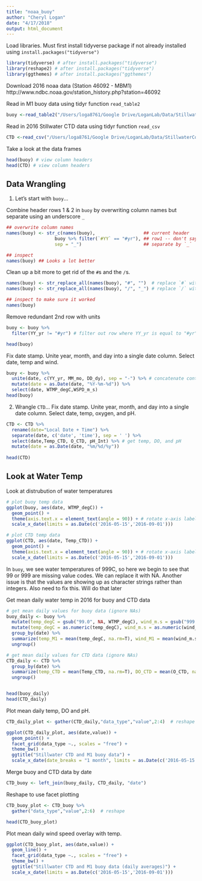 ```yaml
---
title: "noaa_buoy"
author: "Cheryl Logan"
date: "4/17/2018"
output: html_document
---
```


Load libraries. Must first install tidyverse package if not already installed using `install.packages("tidyverse")`

```r
library(tidyverse) # after install.packages("tidyverse")
library(reshape2) # after install.packages("tidyverse")
library(ggthemes) # after install.packages("ggthemes")
```

Download 2016 noaa data (Station 46092 - MBM1)
http://www.ndbc.noaa.gov/station_history.php?station=46092

Read in M1 buoy data using tidyr function `read_table2`

```r
buoy <-read_table2("/Users/loga8761/Google Drive/LoganLab/Data/StillwaterCove_CTD_data/46092h2016.txt")
```

Read in 2016 Stillwater CTD  data using tidyr function `read_csv`
```r
CTD <-read_csv("/Users/loga8761/Google Drive/LoganLab/Data/StillwaterCove_CTD_data/SWC.SAT333.040816.091306.csv")
```

Take a look at the data frames
```r
head(buoy) # view column headers
head(CTD) # view column headers
```
## Data Wrangling

1. Let's start with `buoy`...

Combine header rows 1 & 2 in `buoy` by overwriting column names but separate using an underscore `_`
```r
## overwrite column names
names(buoy) <- str_c(names(buoy),                  ## current header
                  buoy %>% filter(`#YY` == "#yr"), ## row1 -- don't say buoy[1,] 
                  sep = "_")                       ## separate by `_`

## inspect
names(buoy) ## Looks a lot better
```
Clean up a bit more to get rid of the `#`s and the `/`s.

```r
names(buoy) <- str_replace_all(names(buoy), "#", "")  # replace `#` with nothing 
names(buoy) <- str_replace_all(names(buoy), "/", "_") # replace `/` with `_`

## inspect to make sure it worked
names(buoy)
```

Remove redundant 2nd row with units

```r
buoy <- buoy %>%
  filter(YY_yr != "#yr") # filter out row where YY_yr is equal to "#yr"

head(buoy)
```


Fix date stamp. Unite year, month, and day into a single date column. Select date, temp and wind.

```r
buoy <- buoy %>%
  unite(date, c(YY_yr, MM_mo, DD_dy), sep = "-") %>% # concatenate contents of 3 columns into one column to join the two datasets using a unique ID
  mutate(date = as.Date(date, "%Y-%m-%d")) %>%
  select(date, WTMP_degC,WSPD_m_s)
head(buoy)
```

2. Wrangle `CTD`... Fix date stamp. Unite year, month, and day into a single date column. Select date, temp, oxygen, and pH.
```r
CTD <- CTD %>%
  rename(date="Local Date + Time") %>%
  separate(date, c('date', 'time'), sep = ' ') %>%
  select(date,Temp_CTD, O_CTD, pH_Int) %>% # get temp, DO, and pH
  mutate(date = as.Date(date, "%m/%d/%y")) 
  
head(CTD)
```
## Look at Water Temp

Look at distrubution of water temperatures

```r
# plot buoy temp data
ggplot(buoy, aes(date, WTMP_degC)) +
  geom_point() +
  theme(axis.text.x = element_text(angle = 90)) + # rotate x-axis labels 90 degrees
  scale_x_date(limits = as.Date(c('2016-05-15','2016-09-01')))

# plot CTD temp data
ggplot(CTD, aes(date, Temp_CTD)) +
  geom_point() +
  theme(axis.text.x = element_text(angle = 90)) + # rotate x-axis labels 90 degrees
  scale_x_date(limits = as.Date(c('2016-05-15','2016-09-01')))
```


In `buoy`, we see water temperatures of 999C, so here we begin to see that 99 or 999 are missing value codes. We can replace it with NA. Another issue is that the values are showing up as character strings rather than integers. Also need to fix this. Will do that later


Get mean daily water temp in 2016 for buoy and CTD data
```r
# get mean daily values for buoy data (ignore NAs)
buoy_daily <- buoy %>%
  mutate(temp_degC = gsub("99.0", NA, WTMP_degC), wind_m.s = gsub("999.0", NA, WSPD_m_s)) %>% # make temp column numeric
  mutate(temp_degC = as.numeric(temp_degC), wind_m.s = as.numeric(wind_m.s)) %>%
  group_by(date) %>%
  summarize(temp_M1 = mean(temp_degC, na.rm=T), wind_M1 = mean(wind_m.s, na.rm=T)) %>% # make
  ungroup()

# get mean daily values for CTD data (ignore NAs)
CTD_daily <- CTD %>%
  group_by(date) %>%
  summarize(temp_CTD = mean(Temp_CTD, na.rm=T), DO_CTD = mean(O_CTD, na.rm=T), pH_CTD = mean(pH_Int, na.rm=T)) %>% # make
  ungroup()


head(buoy_daily)
head(CTD_daily)
```
Plot mean daily temp, DO and pH.
```r
CTD_daily_plot <- gather(CTD_daily,"data_type","value",2:4)  # reshape

ggplot(CTD_daily_plot, aes(date,value)) +
  geom_point() +
  facet_grid(data_type ~., scales = "free") +
  theme_bw() +
  ggtitle("Stillwater CTD and M1 buoy data") +
  scale_x_date(date_breaks = "1 month", limits = as.Date(c('2016-05-15','2016-09-01')))

```

Merge buoy and CTD data by date
```r
CTD_buoy <- left_join(buoy_daily, CTD_daily, "date")
```

Reshape to use facet plotting
```r
CTD_buoy_plot <- CTD_buoy %>%
  gather("data_type","value",2:6)  # reshape

head(CTD_buoy_plot)
```
Plot mean daily wind speed overlay with temp.
```r
ggplot(CTD_buoy_plot, aes(date,value)) +
  geom_line() +
  facet_grid(data_type ~., scales = "free") +
  theme_bw() +
  ggtitle("Stillwater CTD and M1 buoy data (daily averages)") +
  scale_x_date(limits = as.Date(c('2016-05-15','2016-09-01')))

```
